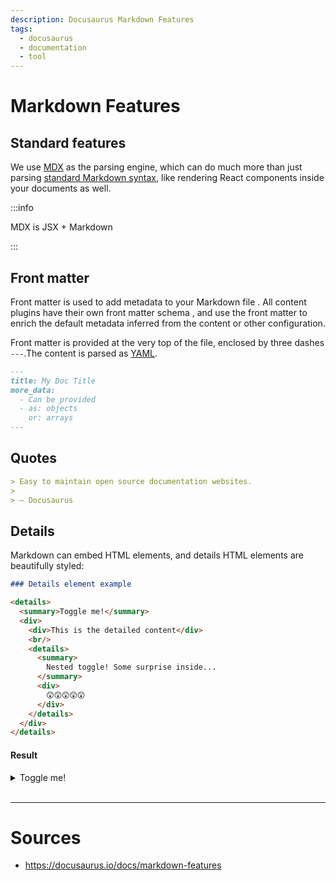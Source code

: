 ```yaml
---
description: Docusaurus Markdown Features
tags:
  - docusaurus
  - documentation
  - tool
---
```


# Markdown Features

## Standard features

We use [MDX](https://mdxjs.com/) as the parsing engine,
which can do much more than just parsing [standard Markdown syntax](https://daringfireball.net/projects/markdown/syntax),
like rendering React components inside your documents as well.

:::info

MDX is JSX + Markdown

:::

## Front matter

Front matter is used to <Color color="var(--secondary-font-color)"> add metadata to your Markdown file </Color>.
All content <Color color="var(--secondary-font-color)"> plugins </Color> have <Color color="var(--primary-font-color)"> their own </Color> <Color color="var(--secondary-font-color)"> front matter schema </Color>,
and use the front matter to enrich the default metadata inferred from the content or other configuration.

Front matter is provided at the very top of the file, enclosed by three dashes `---`.The content is parsed as [YAML](https://yaml.org/spec/).

```markdown title= showLineNumbers
---
title: My Doc Title
more_data:
  - Can be provided
  - as: objects
    or: arrays
---
```

## Quotes

```markdown title= showLineNumbers
> Easy to maintain open source documentation websites.
>
> — Docusaurus
```

## Details

Markdown can embed HTML elements, and details HTML elements are beautifully styled:

```markdown title= showLineNumbers
### Details element example

<details>
  <summary>Toggle me!</summary>
  <div>
    <div>This is the detailed content</div>
    <br/>
    <details>
      <summary>
        Nested toggle! Some surprise inside...
      </summary>
      <div>
        😲😲😲😲😲
      </div>
    </details>
  </div>
</details>
```
#### Result

<details>
  <summary>Toggle me!</summary>
  <div>
    <div>This is the detailed content</div>
    <br/>
    <details>
      <summary>
        Nested toggle! Some surprise inside...
      </summary>
      <div>
        😲😲😲😲😲
      </div>
    </details>
  </div>
</details>

<br />

---

# Sources

- https://docusaurus.io/docs/markdown-features
